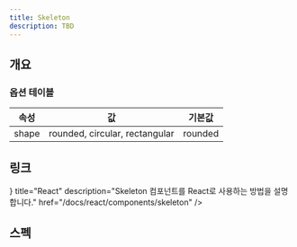 ```yaml
---
title: Skeleton
description: TBD
---
```


## 개요

### 옵션 테이블

| 속성  | 값                             | 기본값  |
| ----- | ------------------------------ | ------- |
| shape | rounded, circular, rectangular | rounded |

## 링크

<Cards>
  <Card
    icon={<AtomIcon />}
    title="React"
    description="Skeleton 컴포넌트를 React로 사용하는 방법을 설명합니다."
    href="/docs/react/components/skeleton"
  />
</Cards>

## 스펙

<ComponentSpecBlock id="skeleton" />
